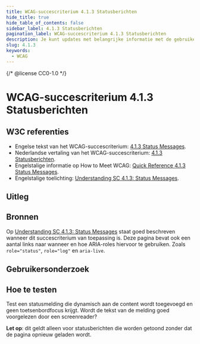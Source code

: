 ```yaml
---
title: WCAG-succescriterium 4.1.3 Statusberichten
hide_title: true
hide_table_of_contents: false
sidebar_label: 4.1.3 Statusberichten
pagination_label: WCAG-succescriterium 4.1.3 Statusberichten
description: Je kunt updates met belangrijke informatie met de gebruiker delen via een statusbericht. Zorg er dan voor dat gebruikers die de melding niet zien, deze informatie toch meekrijgen.
slug: 4.1.3
keywords:
  - WCAG
---
```


{/* @license CC0-1.0 */}


# WCAG-succescriterium 4.1.3 Statusberichten

## W3C referenties

- Engelse tekst van het WCAG-succescriterium: [<span lang="en">4.1.3 Status Messages</span>](https://www.w3.org/TR/WCAG22/#status-messages).
- Nederlandse vertaling van het WCAG-succescriterium: [4.1.3 Statusberichten](https://www.w3.org/Translations/WCAG22-nl/#statusberichten).
- Engelstalige informatie op <span lang="en">How to Meet WCAG</span>: [<span lang="en">Quick Reference 4.1.3 Status Messages</span>](https://www.w3.org/WAI/WCAG22/quickref/#status-messages).
- Engelstalige toelichting: [<span lang="en">Understanding SC 4.1.3: Status Messages</span>](https://www.w3.org/WAI/WCAG22/Understanding/status-messages.html).

## Uitleg

<Summary />

## Bronnen

Op [<span lang="en">Understanding SC 4.1.3: Status Messages</span>](https://www.w3.org/WAI/WCAG22/Understanding/status-messages.html) staat goed beschreven wanneer dit succescriterium van toepassing is. Deze pagina bevat ook een aantal links naar wanneer en hoe ARIA-roles hiervoor te gebruiken. Zoals `role="status"`, `role="log"` en `aria-live`.

## Gebruikersonderzoek

<CTAGebruikersonderzoek />

## Hoe te testen

Test een statusmelding die dynamisch aan de content wordt toegevoegd en geen toetsenbordfocus krijgt.
Wordt de tekst van de melding goed voorgelezen door een screenreader?

**Let op**: dit geldt alleen voor statusberichten die worden getoond zonder dat de pagina opnieuw geladen wordt.

<WCAGFooterInfo />

